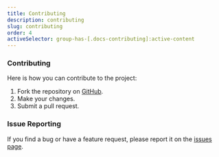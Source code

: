 ```yaml
---
title: Contributing
description: contributing
slug: contributing
order: 4
activeSelector: group-has-[.docs-contributing]:active-content
---
```



### Contributing

Here is how you can contribute to the project:

1. Fork the repository on <IoLogoGithub className='-mt-1' /> [GitHub](https://github.com/rocketclimb/rocketicons).
2. Make your changes.
3. Submit a pull request.

### Issue Reporting

If you find a bug or have a feature request, please report it on the <IoLogoGithub className='-mt-1' /> [issues page](https://github.com/rocketclimb/rocketicons/issues).
